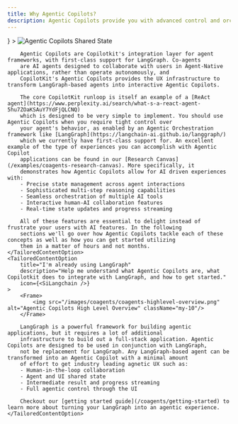 ```yaml
---
title: Why Agentic Copilots?
description: Agentic Copilots provide you with advanced control and orchestration over your agents.
---
```



<TailoredContent defaultOptionIndex={0}>
    <TailoredContentOption 
        title="I'm new to LangGraph" 
        description="Help me understand what Agentic Copilots are, where LangGraph fits in, and how to get started." 
        icon={<img src="/images/copilotkit-logo.svg" width={7} height={7} className="my-0" />}
    >
        <Frame>
            <img src="/images/coagents/SharedStateCoAgents.gif" alt="Agentic Copilots Shared State" className="my-10"/>
        </Frame>

        Agentic Copilots are Copilotkit's integration layer for agent frameworks, with first-class support for LangGraph. Co-agents
        are AI agents designed to collaborate with users in Agent-Native applications, rather than operate autonomously, and
        CopilotKit's Agentic Copilots provides the UX infrastructure to transform LangGraph-based agents into interactive Agentic Copilots.

        The core CopilotKit runloop is itself an example of a [ReAct agent](https://www.perplexity.ai/search/what-s-a-react-agent-5hu7ZOaKSAuY7YdFjQLCNQ)
        which is designed to be very simple to implement. You should use Agentic Copilots when you require tight control over
        your agent's behavior, as enabled by an Agentic Orchestration framework like [LangGraph](https://langchain-ai.github.io/langgraph/)
        which we currently have first-class support for. An excellent example of the type of experiences you can accomplish with Agentic Copilot
        applications can be found in our [Research Canvas](/examples/coagents-research-canvas). More specifically, it
        demonstrates how Agentic Copilots allow for AI driven experiences with:
        - Precise state management across agent interactions
        - Sophisticated multi-step reasoning capabilities
        - Seamless orchestration of multiple AI tools
        - Interactive human-AI collaboration features
        - Real-time state updates and progress streaming

        All of these features are essential to delight instead of frustrate your users with AI features. In the following
        sections we'll go over how Agentic Copilots tackle each of these concepts as well as how you can get started utilizing
        them in a matter of hours and not months.
    </TailoredContentOption>
    <TailoredContentOption 
        title="I'm already using LangGraph" 
        description="Help me understand what Agentic Copilots are, what Copilotkit does to integrate with LangGraph, and how to get started." 
        icon={<SiLangchain />}
    >
        <Frame>
            <img src="/images/coagents/coagents-highlevel-overview.png" alt="Agentic Copilots High Level Overview" className="my-10"/>
        </Frame>

        LangGraph is a powerful framework for building agentic applications, but it requires a lot of additional
        infrastructure to build out a full-stack application. Agentic Copilots are designed to be used in conjunction with LangGraph,
        not be replacement for LangGraph. Any LangGraph-based agent can be transformed into an Agentic Copilot with a minimal amount
        of effort to get industry leading agnetic UX such as:
        - Human-in-the-loop collaboration
        - Agent and UI shared state
        - Intermediate result and progress streaming
        - Full agentic control through the UI

        Checkout our [getting started guide](/coagents/getting-started) to learn more about turning your LangGraph into an agentic experience. 
    </TailoredContentOption>
</TailoredContent>
